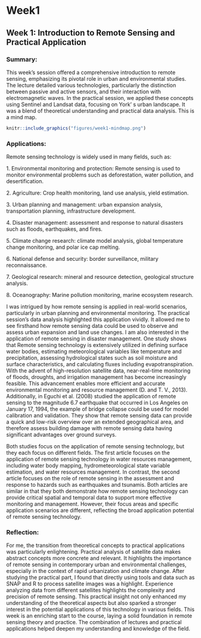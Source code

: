 # Week1

## Week 1: Introduction to Remote Sensing and Practical Application

### Summary:

This week's session offered a comprehensive introduction to remote sensing, emphasizing its pivotal role in urban and environmental studies. The lecture detailed various technologies, particularly the distinction between passive and active sensors, and their interaction with electromagnetic waves. In the practical session, we applied these concepts using Sentinel and Landsat data, focusing on York' s urban landscape. It was a blend of theoretical understanding and practical data analysis. This is a mind map.

```r
knitr::include_graphics("figures/week1-mindmap.png")
```

### Applications:

Remote sensing technology is widely used in many fields, such as:

1\. Environmental monitoring and protection: Remote sensing is used to monitor environmental problems such as deforestation, water pollution, and desertification.

2\. Agriculture: Crop health monitoring, land use analysis, yield estimation.

3\. Urban planning and management: urban expansion analysis, transportation planning, infrastructure development.

4\. Disaster management: assessment and response to natural disasters such as floods, earthquakes, and fires.

5\. Climate change research: climate model analysis, global temperature change monitoring, and polar ice cap melting.

6\. National defense and security: border surveillance, military reconnaissance.

7\. Geological research: mineral and resource detection, geological structure analysis.

8\. Oceanography: Marine pollution monitoring, marine ecosystem research.

I was intrigued by how remote sensing is applied in real-world scenarios, particularly in urban planning and environmental monitoring. The practical session's data analysis highlighted this application vividly. It allowed me to see firsthand how remote sensing data could be used to observe and assess urban expansion and land use changes. I am also interested in the application of remote sensing in disaster management. One study shows that Remote sensing technology is extensively utilized in defining surface water bodies, estimating meteorological variables like temperature and precipitation, assessing hydrological states such as soil moisture and surface characteristics, and calculating fluxes including evapotranspiration. With the advent of high-resolution satellite data, near-real-time monitoring of floods, droughts, and irrigation management has become increasingly feasible. This advancement enables more efficient and accurate environmental monitoring and resource management (D. and T. V., 2013). Additionally, in Eguchi et al. (2008) studied the application of remote sensing to the magnitude 6.7 earthquake that occurred in Los Angeles on January 17, 1994, the example of bridge collapse could be used for model calibration and validation. They show that remote sensing data can provide a quick and low-risk overview over an extended geographical area, and therefore assess building damage with remote sensing data having significant advantages over ground surveys.

Both studies focus on the application of remote sensing technology, but they each focus on different fields. The first article focuses on the application of remote sensing technology in water resources management, including water body mapping, hydrometeorological state variable estimation, and water resources management. In contrast, the second article focuses on the role of remote sensing in the assessment and response to hazards such as earthquakes and tsunamis. Both articles are similar in that they both demonstrate how remote sensing technology can provide critical spatial and temporal data to support more effective monitoring and management. However, their focus areas and specific application scenarios are different, reflecting the broad application potential of remote sensing technology.

### Reflection:

For me, the transition from theoretical concepts to practical applications was particularly enlightening. Practical analysis of satellite data makes abstract concepts more concrete and relevant. It highlights the importance of remote sensing in contemporary urban and environmental challenges, especially in the context of rapid urbanization and climate change. After studying the practical part, I found that directly using tools and data such as SNAP and R to process satellite images was a highlight. Experience analyzing data from different satellites highlights the complexity and precision of remote sensing. This practical insight not only enhanced my understanding of the theoretical aspects but also sparked a stronger interest in the potential applications of this technology in various fields. This week is an enriching start to the course, laying a solid foundation in remote sensing theory and practice. The combination of lectures and practical applications helped deepen my understanding and knowledge of the field.
